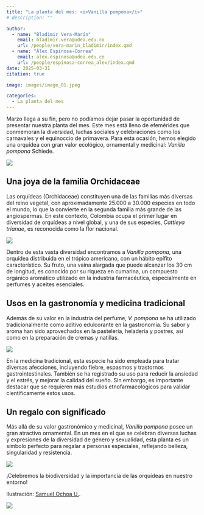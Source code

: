 ```yaml
---
title: "La planta del mes: <i>Vanilla pompona</i>"
# description: ""

author: 
  - name: "Bladimir Vera-Marín"
    email: bladimir.vera@udea.edu.co
    url: /people/vera-marin_bladimir/index.qmd
  - name: "Álex Espinosa-Correa"
    email: alex.espinosa@udea.edu.co
    url: /people/espinosa-correa_alex/index.qmd
date: 2025-03-31
citation: true

image: images/image_01.jpeg

categories:
  - La planta del mes
---
```


<meta name="fediverse:creator" content="@alexespinosaco@mstdn.social">

Marzo llega a su fin, pero no podíamos dejar pasar la oportunidad de presentar nuestra planta del mes. Este mes está lleno de efemérides que conmemoran la diversidad, luchas sociales y celebraciones como los carnavales y el equinoccio de primavera. Para esta ocasión, hemos elegido una orquídea con gran valor ecológico, ornamental y medicinal: *Vanilla pompona* Schiede.

![](images/image_01.jpeg){fig-align="center" group="my-gallery" fig-alt="Ilustración botánica en blanco y negro de Vanilla pompona Schiede, mostrando diferentes vistas de la planta. Se aprecian los detalles de su tallo trepador, hojas alternas y flores con estructura simétrica, además de la representación de sus frutos en forma de vaina. El diseño incluye el logo de GEOBOTA y la frase «Planta del mes». En la parte inferior, se encuentran los créditos de la ilustración y las redes sociales de GEOBOTA, @geobotaudea y Samuel Ochoa U., @es_unasopa."}

## Una joya de la familia Orchidaceae

Las orquídeas (Orchidaceae) constituyen una de las familias más diversas del reino vegetal, con aproximadamente 25.000 a 30.000 especies en todo el mundo, lo que la convierte en la segunda familia más grande de las angiospermas. En este contexto, Colombia ocupa el primer lugar en diversidad de orquídeas a nivel global, y una de sus especies, *Cattleya trianae*, es reconocida como la flor nacional.

![](images/image_02.jpeg){fig-align="center" group="my-gallery" fig-alt="Ilustración científica de Vanilla pompona Schiede, destacando la estructura de su tallo y la forma de sus hojas. En la parte inferior, se encuentran los créditos de la ilustración y las redes sociales de GEOBOTA, @geobotaudea y Samuel Ochoa U., @es_unasopa."}

Dentro de esta vasta diversidad encontramos a *Vanilla pompona*, una orquídea distribuida en el trópico americano, con un hábito epífito característico. Su fruto, una vaina alargada que puede alcanzar los 30 cm de longitud, es conocido por su riqueza en cumarina, un compuesto orgánico aromático utilizado en la industria farmacéutica, especialmente en perfumes y aceites esenciales.

## Usos en la gastronomía y medicina tradicional

Además de su valor en la industria del perfume, *V. pompona* se ha utilizado tradicionalmente como aditivo edulcorante en la gastronomía. Su sabor y aroma han sido aprovechados en la pastelería, heladería y postres, así como en la preparación de cremas y natillas.

![](images/image_03.jpeg){fig-align="center" group="my-gallery" fig-alt="Ilustración científica de flores de la planta Vanilla pompona Schiede. En la parte inferior, se encuentran los créditos de la ilustración y las redes sociales de GEOBOTA, @geobotaudea y Samuel Ochoa U., @es_unasopa.
"}

En la medicina tradicional, esta especie ha sido empleada para tratar diversas afecciones, incluyendo fiebre, espasmos y trastornos gastrointestinales. También se ha registrado su uso para reducir la ansiedad y el estrés, y mejorar la calidad del sueño. Sin embargo, es importante destacar que se requieren más estudios etnofarmacológicos para validar científicamente estos usos.

## Un regalo con significado

Más allá de su valor gastronómico y medicinal, *Vanilla pompona* posee un gran atractivo ornamental. En un mes en el que se celebran diversas luchas y expresiones de la diversidad de género y sexualidad, esta planta es un símbolo perfecto para regalar a personas especiales, reflejando belleza, singularidad y resistencia.

![](images/image_04.jpeg){fig-align="center" group="my-gallery" fig-alt="Ilustración científica de la inflorescencia de la planta Vanilla pompona Schiede. En la parte inferior, se encuentran los créditos de la ilustración y las redes sociales de GEOBOTA, @geobotaudea y Samuel Ochoa U., @es_unasopa."}

¡Celebremos la biodiversidad y la importancia de las orquídeas en nuestro entorno!

Ilustración: [Samuel Ochoa U.](https://www.instagram.com/es_unasopa/).

![](images/image_05.jpeg){fig-align="center" group="my-gallery" fig-alt="Ilustración científica del fruto de la planta Vanilla pompona Schiede. En la parte inferior, se encuentran los créditos de la ilustración y las redes sociales de GEOBOTA, @geobotaudea y Samuel Ochoa U., @es_unasopa."}
